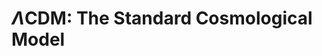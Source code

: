 $\Lambda$CDM: The Standard Cosmological Model  {#ch:lambdacdm}
===================================

<!-- your comment 
* What are cosmological models?
* How does what we have done so far fit into a cosmological model?
* Hubble law
* Expansion etc
* Fate of the Universe under different assumptions:
 - different compositions
 - different curvatures
 * lambda CDM
  - what is it?
  - parameters?
* what evidence do we have for lcdm?
* What are the problems with lcdm?
-->
